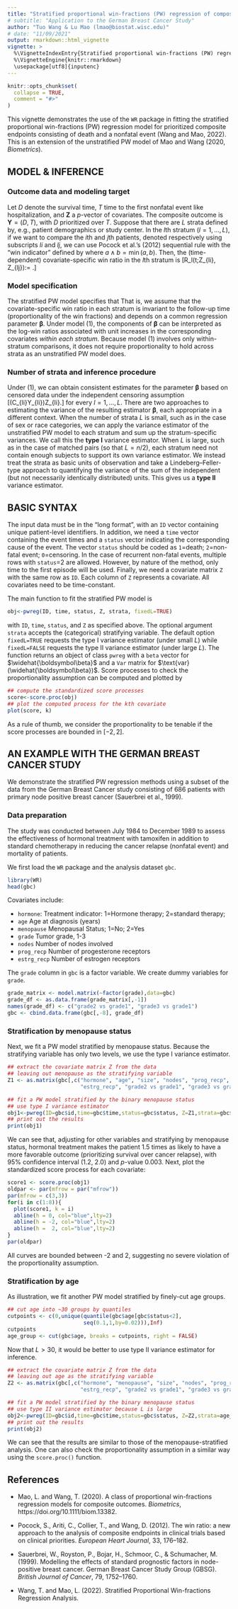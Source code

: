 ```yaml
---
title: "Stratified proportional win-fractions (PW) regression of composite endpoints of death and nonfatal event"
# subtitle: "Application to the German Breast Cancer Study"
author: "Tuo Wang & Lu Mao (lmao@biostat.wisc.edu)"
# date: "11/09/2021"
output: rmarkdown::html_vignette
vignette: >
  %\VignetteIndexEntry{Stratified proportional win-fractions (PW) regression of composite endpoints of death and nonfatal event}
  %\VignetteEngine{knitr::rmarkdown}
  \usepackage[utf8]{inputenc}
---
```


```r
knitr::opts_chunk$set(
  collapse = TRUE,
  comment = "#>"
)
```


This vignette demonstrates the use of the `WR` package
in fitting the stratified proportional win-fractions (PW) regression model
for prioritized composite endpoints consisting of death and a nonfatal event (Wang and Mao, 2022).
This is an extension of the unstratified PW model of Mao and Wang (2020, *Biometrics*).

## MODEL & INFERENCE

### Outcome data and modeling target
Let $D$ denote the survival time, $T$ time to the first nonfatal event like hospitalization,
and $\boldsymbol Z$ a $p$-vector of covariates.
The composite outcome is $\boldsymbol Y=(D, T)$, with $D$ prioritized over $T$.
Suppose that there are $L$ strata defined by, e.g., patient demographics or study center.
In the $l$th stratum $(l=1,\ldots, L)$, if we want to compare the $i$th and $j$th patients,
denoted respectively using subscripts $li$ and $lj$, 
we can use Pocock et al.'s (2012) sequential rule with the "win indicator" defined by 
\begin{align*}
\mathcal W(\boldsymbol Y_{li}, \boldsymbol Y_{lj})(t) 
& = I(\mbox{subject $i$ wins against subject $j$ by $t$ in stratum $l$})\\ 
& = I(D_{lj} < D_{li} \wedge t) + I(D_{li} \wedge D_{lj} > t, T_{lj} < T_{li} \wedge t),
\end{align*}
where $a\wedge b=\min(a,b)$. 
Then, the (time-dependent) covariate-specific win ratio in the $l$th stratum is
\[\mathcal R_l(t;\boldsymbol Z_{li}, \boldsymbol Z_{lj}):=
\frac{E\{\mathcal W(\boldsymbol Y_{li}, \boldsymbol Y_{lj})(t)\mid \boldsymbol Z_{li}, \boldsymbol Z_{lj}\}}{E\{\mathcal W(\boldsymbol Y_{lj}, \boldsymbol Y_{li})(t)\mid \boldsymbol Z_{li}, \boldsymbol Z_{lj}\}}.\]

### Model specification
The stratified PW model specifies that
\begin{equation}\tag{1}
\mbox{Stratified PW:}\hspace{3mm} \mathcal R_l(t;\boldsymbol Z_{li}, \boldsymbol Z_{lj})=\exp\{\boldsymbol\beta^{\rm T}(\boldsymbol Z_{li} -\boldsymbol Z_{lj})\},\hspace{3mm} l=1,\ldots, L.
\end{equation}
That is, we assume that the covariate-specific win ratio in each stratum is invariant to
the follow-up time (proportionality of the win fractions) and depends on
a common regression parameter $\boldsymbol\beta$.
Under model (1), the components of $\boldsymbol\beta$ can be interpreted as the log-win ratios
associated with unit increases in the corresponding covariates *within each stratum*.
Because model (1) involves only within-stratum comparisons, it does not require
proportionality to hold across strata as an unstratified PW model does.


### Number of strata and inference procedure

Under (1), we can obtain consistent estimates for the parameter $\boldsymbol\beta$ 
based on censored data under the independent censoring assumption
\[(C_{li}\perp \boldsymbol Y_{li})\mid \boldsymbol Z_{li}.\]
for every $l=1,\ldots, L$. There are two approaches to estimating the variance of the 
resulting estimator $\boldsymbol\beta$, each appropriate in a different context. 
When the number of strata $L$ is small, such as in the case of sex or race categories, 
we can  apply the variance estimator of the unstratified PW model to each stratum 
and sum up the stratum-specific variances. We call this
the **type I** variance estimator. 
When $L$ is large, such as in the case of matched pairs (so that $L=n/2$),
each stratum need not contain enough subjects to support its own variance estimator.
We instead treat the strata as basic units of observation and take a 
Lindeberg--Feller-type approach to quantifying the variance of 
the sum of the independent (but not necessarily identically
distributed) units. This gives us a **type II** variance estimator.



## BASIC SYNTAX
The input data must be in the "long format", with an `ID` vector
containing unique patient-level identifiers. In addition, we need a `time` vector containing the event times and a `status` vector indicating the corresponding cause of the event. The vector `status`  should be coded as `1`=death; `2`=non-fatal event; `0`=censoring. In the case of recurrent non-fatal events, multiple rows with `status`=2 are allowed. However, by nature of the method, only time to the first episode will be used. Finally, we need a covariate matrix `Z` with the same row as `ID`.
Each column of `Z` represents a covariate. All covariates need to be time-constant.


The main function to fit the stratified PW model is 
```r
obj<-pwreg(ID, time, status, Z, strata, fixedL=TRUE) 
```
with `ID`, `time`, `status`, and `Z` as specified above. 
The optional argument `strata` accepts the (categorical)
stratifying variable. The default option `fixedL=TRUE`
requests the type I variance estimator (under small $L$)
while `fixedL=FALSE` requests the type II variance estimator  (under large $L$).
The function returns an object of class `pwreg`
with a `beta` vector for $\widehat{\boldsymbol\beta}$ 
and a `Var` matrix for $\text{var}(\widehat{\boldsymbol\beta})$.
Score processes to check the proportionality assumption can be computed and plotted by
```r
## compute the standardized score processes
score<-score.proc(obj)
## plot the computed process for the kth covariate
plot(score, k)
```
As a rule of thumb, we consider the proportionality to be tenable
if the score processes are bounded in $[-2, 2]$.


## AN EXAMPLE WITH THE GERMAN BREAST CANCER STUDY
We demonstrate the stratified PW regression methods using a subset of the data from the German Breast Cancer study consisting of 686 patients with primary node positive breast cancer (Sauerbrei et al., 1999). 

### Data preparation
The study was conducted between July 1984 to December 1989
to assess the effectiveness of hormonal treatment with tamoxifen in addition to standard chemotherapy in reducing the cancer relapse (nonfatal event) and mortality of patients. 

We first load the `WR` package and the analysis dataset `gbc`.
```r
library(WR)
head(gbc)
```
Covariates include:

* `hormone`:  Treatment indicator: 1=Hormone therapy; 2=standard therapy;
* `age`       Age at diagnosis (years)
* `menopause` Menopausal Status; 1=No; 2=Yes
* `grade`     Tumor grade, 1-3
* `nodes`     Number of nodes involved
* `prog_recp` Number of progesterone receptors
* `estrg_recp` Number of estrogen receptors

The `grade` column in `gbc` is a factor variable. We create dummy variables for `grade`.
```r
grade_matrix <- model.matrix(~factor(grade),data=gbc)
grade_df <- as.data.frame(grade_matrix[,-1])
names(grade_df) <- c("grade2 vs grade1", "grade3 vs grade1")
gbc <- cbind.data.frame(gbc[,-8], grade_df)
```


### Stratification by menopause status
Next, we fit a PW model stratified by menopause status. Because the stratifying variable
has only two levels, we use the type I variance estimator.
```r
## extract the covariate matrix Z from the data
## leaving out menopause as the stratifying variable
Z1 <- as.matrix(gbc[,c("hormone", "age", "size", "nodes", "prog_recp",
                       "estrg_recp", "grade2 vs grade1", "grade3 vs grade1")])

## fit a PW model stratified by the binary menopause status
## use type I variance estimator
obj1<-pwreg(ID=gbc$id,time=gbc$time,status=gbc$status, Z=Z1,strata=gbc$menopause,fixedL=TRUE)
## print out the results
print(obj1)
```
We can see that, adjusting for other variables and stratifying by menopause status,
hormonal treatment makes the patient 1.5 times as likely to have a more favorable
outcome (prioritizing survival over cancer relapse), with 95\% confidence interval
(1.2, 2.0) and $p$-value 0.003.
Next, plot the standardized score process for each covariate:
```r
score1 <- score.proc(obj1)
oldpar <- par(mfrow = par("mfrow"))
par(mfrow = c(3,3))
for(i in c(1:8)){
  plot(score1, k = i)
  abline(h = 0, col="blue",lty=2)
  abline(h = -2, col="blue",lty=2)
  abline(h =  2, col="blue",lty=2)
}
par(oldpar)
```
All curves are bounded between -2 and 2, suggesting no severe violation of the proportionality
assumption.

### Stratification by age
As illustration, we fit another PW model stratified by finely-cut age groups.
```r
## cut age into ~30 groups by quantiles
cutpoints <- c(0,unique(quantile(gbc$age[gbc$status<2],
                        seq(0.1,1,by=0.02))),Inf)
cutpoints
age_group <- cut(gbc$age, breaks = cutpoints, right = FALSE)
```
Now that $L>30$, it would be better to use type II variance estimator for inference.
```r
## extract the covariate matrix Z from the data
## leaving out age as the stratifying variable
Z2 <- as.matrix(gbc[,c("hormone", "menopause", "size", "nodes", "prog_recp",
                       "estrg_recp", "grade2 vs grade1", "grade3 vs grade1")])

## fit a PW model stratified by the binary menopause status
## use type II variance estimator because L is large
obj2<-pwreg(ID=gbc$id,time=gbc$time,status=gbc$status, Z=Z2,strata=age_group,fixedL=TRUE)
## print out the results
print(obj2)
```
We can see that the results are similar to those of the menopause-stratified analysis. 
One can also check the proportionality assumption
in a similar way using the `score.proc()` function.


## References

* Mao, L. and Wang, T. (2020). A class of proportional win-fractions regression models for composite outcomes. *Biometrics*, https://doi.org/10.1111/biom.13382.

* Pocock, S., Ariti, C., Collier, T., and Wang, D. (2012). The win ratio: a new approach
to the analysis of composite endpoints in clinical trials based on clinical priorities. *European Heart Journal*, 33, 176--182.

* Sauerbrei, W., Royston, P., Bojar, H., Schmoor, C., & Schumacher, M. (1999). Modelling the effects of standard prognostic factors in node-positive breast cancer. German Breast Cancer Study Group (GBSG). *British Journal of Cancer*, 79, 1752–1760. 

* Wang, T. and Mao, L. (2022). Stratified Proportional Win-fractions Regression Analysis.

